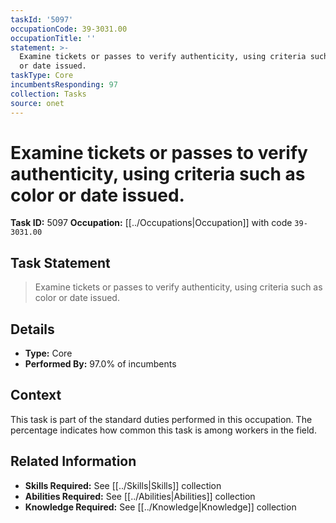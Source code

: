 ```yaml
---
taskId: '5097'
occupationCode: 39-3031.00
occupationTitle: ''
statement: >-
  Examine tickets or passes to verify authenticity, using criteria such as color
  or date issued.
taskType: Core
incumbentsResponding: 97
collection: Tasks
source: onet
---
```

# Examine tickets or passes to verify authenticity, using criteria such as color or date issued.

**Task ID:** 5097
**Occupation:** [[../Occupations|Occupation]] with code `39-3031.00`

## Task Statement

> Examine tickets or passes to verify authenticity, using criteria such as color or date issued.

## Details

- **Type:** Core
- **Performed By:** 97.0% of incumbents

## Context

This task is part of the standard duties performed in this occupation. The percentage indicates how common this task is among workers in the field.

## Related Information

- **Skills Required:** See [[../Skills|Skills]] collection
- **Abilities Required:** See [[../Abilities|Abilities]] collection
- **Knowledge Required:** See [[../Knowledge|Knowledge]] collection
